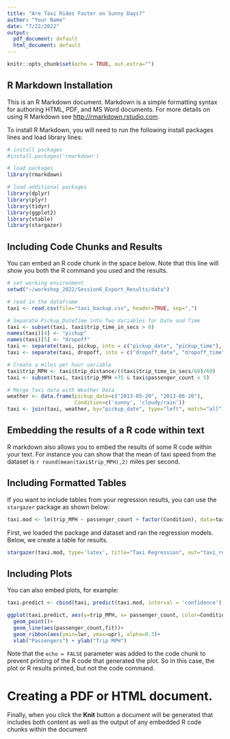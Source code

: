 ```yaml
---
title: "Are Taxi Rides Faster on Sunny Days?"
author: "Your Name"
date: "7/22/2022"
output:
  pdf_document: default
  html_document: default
---
```


```r
knitr::opts_chunk$set(echo = TRUE, out.extra="")
```

## R Markdown Installation

This is an R Markdown document. Markdown is a simple formatting syntax for authoring HTML, PDF, and MS Word documents. For more details on using R Markdown see <http://rmarkdown.rstudio.com>.

To install R Markdown, you will need to run the following install packages lines and load library lines:

```r
# install packages
#install.packages('rmarkdown')

# load packages
library(rmarkdown)

# load additional packages
library(dplyr)
library(plyr)
library(tidyr)
library(ggplot2)
library(vtable) 
library(stargazer) 
```

## Including Code Chunks and Results

You can embed an R code chunk in the space below.  Note that this line will show you both the R command you used and the results.  

```r
# set working environment
setwd("~/workshop_2022/Session6_Export_Results/data")

# read in the dataframe
taxi <- read.csv(file="taxi_backup.csv", header=TRUE, sep=",")

# Separate Pickup_DateTime into Two Variables for Date and Time
taxi <- subset(taxi, taxi$trip_time_in_secs > 0) 
names(taxi)[4] <- "pickup"
names(taxi)[5] <- "dropoff"
taxi <- separate(taxi, pickup, into = c("pickup_date", "pickup_time"), sep = " ")
taxi <- separate(taxi, dropoff, into = c("dropoff_date", "dropoff_time"), sep = " ")

# Create a miles per hour variable
taxi$trip_MPH <- taxi$trip_distance/((taxi$trip_time_in_secs/60)/60)
taxi <- subset(taxi, taxi$trip_MPH <75 & taxi$passenger_count < 5)

# Merge Taxi data with Weather Data
weather <- data.frame(pickup_date=c("2013-05-20", "2013-06-20"), 
                      Condition=c('sunny', 'cloudy/rain'))
taxi <- join(taxi, weather, by="pickup_date", type="left", match="all")

```

## Embedding the results of a R code within text 

R markdown also allows you to embed the results of some R code within your text. For instance you can show that the mean of taxi speed from the dataset is `r round(mean(taxi$trip_MPH),2)` miles per second.


## Including Formatted Tables
If you want to include tables from your regression results, you can use the `stargazer` package as shown below:

```r
taxi.mod <- lm(trip_MPH ~ passenger_count + factor(Condition), data=taxi)
```

First, we loaded the package and dataset and ran the regression models.  Below, we create a table for results.

```r
stargazer(taxi.mod, type='latex', title="Taxi Regression", out="taxi_reg.tex")
```

## Including Plots

You can also embed plots, for example:

```r
taxi.predict <- cbind(taxi, predict(taxi.mod, interval = 'confidence'))

ggplot(taxi.predict, aes(y=trip_MPH, x= passenger_count, color=Condition)) +
  geom_point()+
  geom_line(aes(passenger_count,fit))+
  geom_ribbon(aes(ymin=lwr, ymax=upr), alpha=0.3)+
  xlab("Passengers") + ylab("Trip MPH")
```

Note that the `echo = FALSE` parameter was added to the code chunk to prevent printing of the R code that generated the plot.  So in this case, the plot or R results printed, but not the code command.

# Creating a PDF or HTML document. 
Finally, when you click the **Knit** button a document will be generated that includes both content as well as the output of any embedded R code chunks within the document

